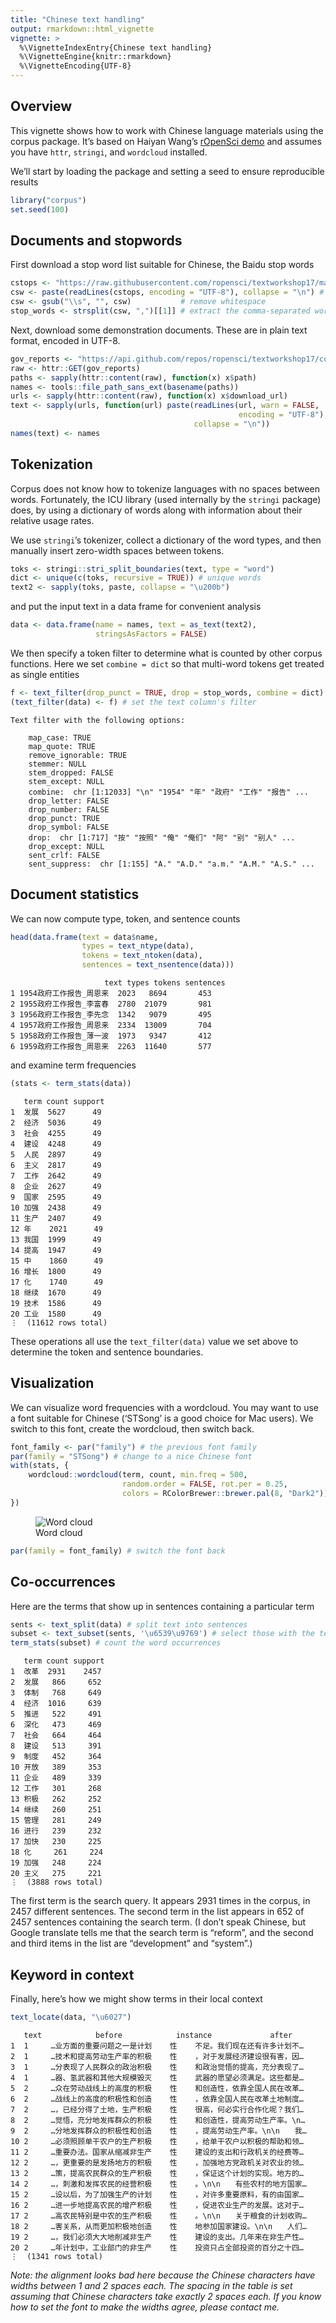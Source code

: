 ```yaml
---
title: "Chinese text handling"
output: rmarkdown::html_vignette
vignette: >
  %\VignetteIndexEntry{Chinese text handling}
  %\VignetteEngine{knitr::rmarkdown}
  %\VignetteEncoding{UTF-8}
---
```




## Overview

This vignette shows how to work with Chinese language materials using the
corpus package.  It's based on Haiyan Wang's [rOpenSci demo](https://github.com/ropensci/textworkshop17/tree/master/demos/chineseDemo)
and assumes you have `httr`, `stringi`, and `wordcloud` installed.

We'll start by loading the package and setting a seed to ensure reproducible
results

```r
library("corpus")
set.seed(100)
```

## Documents and stopwords

First download a stop word list suitable for Chinese, the Baidu stop words

```r
cstops <- "https://raw.githubusercontent.com/ropensci/textworkshop17/master/demos/chineseDemo/ChineseStopWords.txt"
csw <- paste(readLines(cstops, encoding = "UTF-8"), collapse = "\n") # download
csw <- gsub("\\s", "", csw)           # remove whitespace
stop_words <- strsplit(csw, ",")[[1]] # extract the comma-separated words
```
Next, download some demonstration documents. These are in plain text format,
encoded in UTF-8.

```r
gov_reports <- "https://api.github.com/repos/ropensci/textworkshop17/contents/demos/chineseDemo/govReports"
raw <- httr::GET(gov_reports)
paths <- sapply(httr::content(raw), function(x) x$path)
names <- tools::file_path_sans_ext(basename(paths))
urls <- sapply(httr::content(raw), function(x) x$download_url)
text <- sapply(urls, function(url) paste(readLines(url, warn = FALSE,
                                                   encoding = "UTF-8"),
                                         collapse = "\n"))
names(text) <- names
```

## Tokenization

Corpus does not know how to tokenize languages with no spaces between words.
Fortunately, the ICU library (used internally by the `stringi` package) does,
by using a dictionary of words along with information about their relative
usage rates.

We use `stringi`'s tokenizer, collect a dictionary of the word types,
and then manually insert zero-width spaces between tokens.

```r
toks <- stringi::stri_split_boundaries(text, type = "word")
dict <- unique(c(toks, recursive = TRUE)) # unique words
text2 <- sapply(toks, paste, collapse = "\u200b")
```
and put the input text in a data frame for convenient analysis

```r
data <- data.frame(name = names, text = as_text(text2),
                   stringsAsFactors = FALSE)
```

We then specify a token filter to determine what is counted by other corpus
functions.  Here we set `combine = dict` so that multi-word
tokens get treated as single entities

```r
f <- text_filter(drop_punct = TRUE, drop = stop_words, combine = dict)
(text_filter(data) <- f) # set the text column's filter
```

```
Text filter with the following options:

	map_case: TRUE
	map_quote: TRUE
	remove_ignorable: TRUE
	stemmer: NULL
	stem_dropped: FALSE
	stem_except: NULL
	combine:  chr [1:12033] "\n" "1954" "年" "政府" "工作" "报告" ...
	drop_letter: FALSE
	drop_number: FALSE
	drop_punct: TRUE
	drop_symbol: FALSE
	drop:  chr [1:717] "按" "按照" "俺" "俺们" "阿" "别" "别人" ...
	drop_except: NULL
	sent_crlf: FALSE
	sent_suppress:  chr [1:155] "A." "A.D." "a.m." "A.M." "A.S." ...
```

## Document statistics

We can now compute type, token, and sentence counts

```r
head(data.frame(text = data$name,
                types = text_ntype(data),
                tokens = text_ntoken(data),
                sentences = text_nsentence(data)))
```

```
                     text types tokens sentences
1 1954政府工作报告_周恩来  2023   8694       453
2 1955政府工作报告_李富春  2780  21079       981
3 1956政府工作报告_李先念  1342   9079       495
4 1957政府工作报告_周恩来  2334  13009       704
5 1958政府工作报告_薄一波  1973   9347       412
6 1959政府工作报告_周恩来  2263  11640       577
```
and examine term frequencies

```r
(stats <- term_stats(data))
```

```
   term count support
1  发展  5627      49
2  经济  5036      49
3  社会  4255      49
4  建设  4248      49
5  人民  2897      49
6  主义  2817      49
7  工作  2642      49
8  企业  2627      49
9  国家  2595      49
10 加强  2438      49
11 生产  2407      49
12 年    2021      49
13 我国  1999      49
14 提高  1947      49
15 中    1860      49
16 增长  1800      49
17 化    1740      49
18 继续  1670      49
19 技术  1586      49
20 工业  1580      49
⋮  (11612 rows total)
```
These operations all use the `text_filter(data)` value we set above to determine
the token and sentence boundaries.


## Visualization

We can visualize word frequencies with a wordcloud.  You may want to use a font
suitable for Chinese ('STSong' is a good choice for Mac users). We switch to
this font, create the wordcloud, then switch back.

```r
font_family <- par("family") # the previous font family
par(family = "STSong") # change to a nice Chinese font
with(stats, {
    wordcloud::wordcloud(term, count, min.freq = 500,
                         random.order = FALSE, rot.per = 0.25,
                         colors = RColorBrewer::brewer.pal(8, "Dark2"))
})
```

![Word cloud](chinese-wordcloud-1.png)

```r
par(family = font_family) # switch the font back
```

## Co-occurrences 

Here are the terms that show up in sentences containing a particular
term

```r
sents <- text_split(data) # split text into sentences
subset <- text_subset(sents, '\u6539\u9769') # select those with the term
term_stats(subset) # count the word occurrences
```

```
   term count support
1  改革  2931    2457
2  发展   866     652
3  体制   768     649
4  经济  1016     639
5  推进   522     491
6  深化   473     469
7  社会   664     464
8  建设   513     391
9  制度   452     364
10 开放   389     353
11 企业   489     339
12 工作   301     268
13 积极   262     252
14 继续   260     251
15 管理   281     249
16 进行   239     232
17 加快   230     225
18 化     261     224
19 加强   248     224
20 主义   275     221
⋮  (3888 rows total)
```
The first term is the search query. It appears 2931 times in the corpus,
in 2457 different sentences. The second term in the list appears in
652 of 2457 sentences containing the search term. (I don't speak Chinese,
but Google translate tells me that the search term is "reform", and the
second and third items in the list are "development" and "system".)


## Keyword in context

Finally, here's how we might show terms in their local context

```r
text_locate(data, "\u6027")
```

```
   text            before            instance             after            
1  1     …业方面的重要问题之一是计划    性    不足。我们现在还有许多计划不…
2  1     …技术和提高劳动生产率的积极    性    ，对于发展经济建设很有害，因…
3  1     …分表现了人民群众的政治积极    性    和政治觉悟的提高，充分表现了…
4  1     …器、氢武器和其他大规模毁灭    性    武器的愿望必须满足。这些都是…
5  2     …众在劳动战线上的高度的积极    性    和创造性，依靠全国人民在改革…
6  2     …战线上的高度的积极性和创造    性    ，依靠全国人民在改革土地制度…
7  2     …，已经分得了土地，生产积极    性    很高，何必实行合作化呢？我们…
8  2     …觉悟，充分地发挥群众的积极    性    和创造性，提高劳动生产率。\n…
9  2     …分地发挥群众的积极性和创造    性    ，提高劳动生产率。\n\n　　我…
10 2     …必须照顾单干农户的生产积极    性    ，给单干农户以积极的帮助和领…
11 2     …重要办法。国家从缩减非生产    性    建设的支出和行政机关的经费等…
12 2     …，更重要的是发扬地方的积极    性    ，加强地方党政机关对农业的领…
13 2     …策，提高农民群众的生产积极    性    ，保证这个计划的实现。地方的…
14 2     …，刺激和发挥农民的经营积极    性    。\n\n　　有些农村的地方国家…
15 2     …设以后，为了加强生产的计划    性    ，对许多重要原料，有的由国家…
16 2     …进一步地提高农民的增产积极    性    ，促进农业生产的发展。这对于…
17 2     …高农民特别是中农的生产积极    性    。\n\n　　关于粮食的计划收购…
18 2     …害关系，从而更加积极地创造    性    地参加国家建设。\n\n　　人们…
19 2     …，我们必须大大地削减非生产    性    建设的支出。几年来在非生产性…
20 2     …年计划中，工业部门的非生产    性    投资只占全部投资的百分之十四…
⋮  (1341 rows total)
```
*Note: the alignment looks bad here because the Chinese characters have
widths between 1 and 2 spaces each. The spacing in the table is set assuming
that Chinese characters take exactly 2 spaces each. If you know how to set
the font to make the widths agree, please contact me.*

